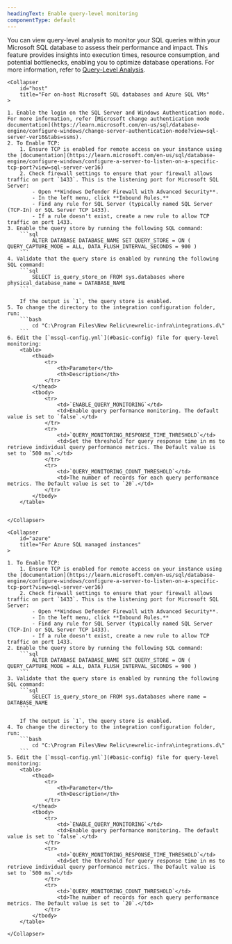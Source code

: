 ```yaml
---
headingText: Enable query-level monitoring
componentType: default
---
```


You can view query-level analysis to monitor your SQL queries within your Microsoft SQL database to assess their performance and impact. This feature provides insights into execution times, resource consumption, and potential bottlenecks, enabling you to optimize database operations. For more information, refer to [Query-Level Analysis](/docs/infrastructure/infrastructure-data/query-level-monitoring).

<CollapserGroup>

    <Collapser
        id="host"
        title="For on-host Microsoft SQL databases and Azure SQL VMs"
    >

    1. Enable the login on the SQL Server and Windows Authentication mode. For more information, refer [Microsoft change authentication mode documentation](https://learn.microsoft.com/en-us/sql/database-engine/configure-windows/change-server-authentication-mode?view=sql-server-ver16&tabs=ssms).
    2. To Enable TCP:
        1. Ensure TCP is enabled for remote access on your instance using the [documentation](https://learn.microsoft.com/en-us/sql/database-engine/configure-windows/configure-a-server-to-listen-on-a-specific-tcp-port?view=sql-server-ver16)
        2. Check firewall settings to ensure that your firewall allows traffic on port `1433`. This is the listening port for Microsoft SQL Server:
            - Open **Windows Defender Firewall with Advanced Security**.
            - In the left menu, click **Inbound Rules.**
            - Find any rule for SQL Server (typically named SQL Server (TCP-In) or SQL Server TCP 1433).
            - If a rule doesn't exist, create a new rule to allow TCP traffic on port 1433.
    3. Enable the query store by running the following SQL command:
        ```sql
            ALTER DATABASE DATABASE_NAME SET QUERY_STORE = ON ( QUERY_CAPTURE_MODE = ALL, DATA_FLUSH_INTERVAL_SECONDS = 900 )
        ```
    4. Validate that the query store is enabled by running the following SQL command:
        ```sql
            SELECT is_query_store_on FROM sys.databases where physical_database_name = DATABASE_NAME
        ```

        If the output is `1`, the query store is enabled.
    5. To change the directory to the integration configuration folder, run:
        ```bash
            cd "C:\Program Files\New Relic\newrelic-infra\integrations.d\"
        ``` 
    6. Edit the [`mssql-config.yml`](#basic-config) file for query-level monitoring:
        <table>
            <thead>
                <tr>
                    <th>Parameter</th>
                    <th>Description</th>
                </tr>
            </thead>
            <tbody>
                <tr>
                    <td>`ENABLE_QUERY_MONITORING`</td>
                    <td>Enable query performance monitoring. The default value is set to `false`.</td>
                </tr>
                <tr>
                    <td>`QUERY_MONITORING_RESPONSE_TIME_THRESHOLD`</td>
                    <td>Set the threshold for query response time in ms to retrieve individual query performance metrics. The Default value is set to `500 ms`.</td>
                </tr>
                <tr>
                    <td>`QUERY_MONITORING_COUNT_THRESHOLD`</td>
                    <td>The number of records for each query performance metrics. The Default value is set to `20`.</td>
                </tr>
            </tbody>
        </table>


    </Collapser>

    <Collapser
        id="azure"
        title="For Azure SQL managed instances"
    >

    1. To Enable TCP:
        1. Ensure TCP is enabled for remote access on your instance using the [documentation](https://learn.microsoft.com/en-us/sql/database-engine/configure-windows/configure-a-server-to-listen-on-a-specific-tcp-port?view=sql-server-ver16)
        2. Check firewall settings to ensure that your firewall allows traffic on port `1433`. This is the listening port for Microsoft SQL Server:
            - Open **Windows Defender Firewall with Advanced Security**.
            - In the left menu, click **Inbound Rules.**
            - Find any rule for SQL Server (typically named SQL Server (TCP-In) or SQL Server TCP 1433).
            - If a rule doesn't exist, create a new rule to allow TCP traffic on port 1433.
    2. Enable the query store by running the following SQL command:
        ```sql
            ALTER DATABASE DATABASE_NAME SET QUERY_STORE = ON ( QUERY_CAPTURE_MODE = ALL, DATA_FLUSH_INTERVAL_SECONDS = 900 )
        ```
    3. Validate that the query store is enabled by running the following SQL command:
        ```sql
            SELECT is_query_store_on FROM sys.databases where name = DATABASE_NAME
        ```

        If the output is `1`, the query store is enabled.
    4. To change the directory to the integration configuration folder, run:
        ```bash
            cd "C:\Program Files\New Relic\newrelic-infra\integrations.d\"
        ``` 
    5. Edit the [`mssql-config.yml`](#basic-config) file for query-level monitoring:
        <table>
            <thead>
                <tr>
                    <th>Parameter</th>
                    <th>Description</th>
                </tr>
            </thead>
            <tbody>
                <tr>
                    <td>`ENABLE_QUERY_MONITORING`</td>
                    <td>Enable query performance monitoring. The default value is set to `false`.</td>
                </tr>
                <tr>
                    <td>`QUERY_MONITORING_RESPONSE_TIME_THRESHOLD`</td>
                    <td>Set the threshold for query response time in ms to retrieve individual query performance metrics. The Default value is set to `500 ms`.</td>
                </tr>
                <tr>
                    <td>`QUERY_MONITORING_COUNT_THRESHOLD`</td>
                    <td>The number of records for each query performance metrics. The Default value is set to `20`.</td>
                </tr>
            </tbody>
        </table>

    </Collapser>

</CollapserGroup>
